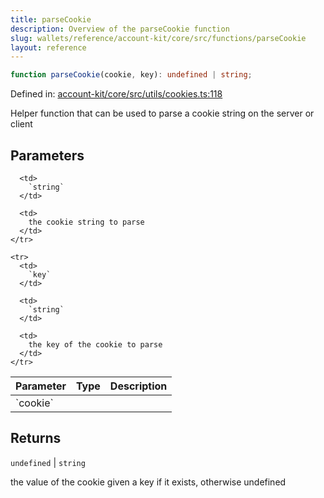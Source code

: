 ```yaml
---
title: parseCookie
description: Overview of the parseCookie function
slug: wallets/reference/account-kit/core/src/functions/parseCookie
layout: reference
---
```


```ts
function parseCookie(cookie, key): undefined | string;
```

Defined in: [account-kit/core/src/utils/cookies.ts:118](https://github.com/alchemyplatform/aa-sdk/blob/e3c1a23e6e03f44bf2db3afddb97a91b175cba58/account-kit/core/src/utils/cookies.ts#L118)

Helper function that can be used to parse a cookie string on the server or client

## Parameters

<table>
  <thead>
    <tr>
      <th align="left">Parameter</th>
      <th align="left">Type</th>
      <th align="left">Description</th>
    </tr>
  </thead>

  <tbody>
    <tr>
      <td>
        `cookie`
      </td>

      <td>
        `string`
      </td>

      <td>
        the cookie string to parse
      </td>
    </tr>

    <tr>
      <td>
        `key`
      </td>

      <td>
        `string`
      </td>

      <td>
        the key of the cookie to parse
      </td>
    </tr>

  </tbody>
</table>

## Returns

`undefined` | `string`

the value of the cookie given a key if it exists, otherwise undefined
